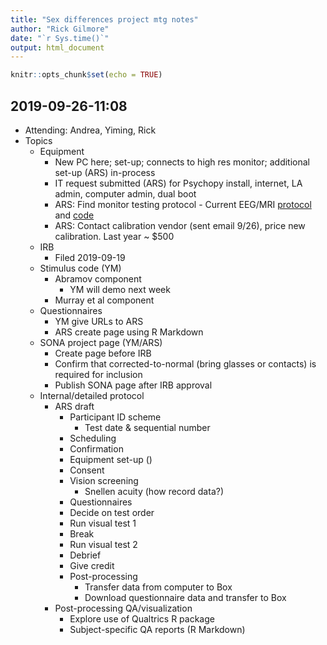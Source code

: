```yaml
---
title: "Sex differences project mtg notes"
author: "Rick Gilmore"
date: "`r Sys.time()`"
output: html_document
---
```


```r
knitr::opts_chunk$set(echo = TRUE)
```

## 2019-09-26-11:08

- Attending: Andrea, Yiming, Rick
- Topics
  - Equipment
    - New PC here; set-up; connects to high res monitor; additional set-up (ARS) in-process
    - IT request submitted (ARS) for Psychopy install, internet, LA admin, computer admin, dual boot
    - ARS: Find monitor testing protocol - Current EEG/MRI [protocol](https://gilmore-lab.github.io/protocols/Calibrate-Monitor.md) and [code](https://gilmore-lab.github.io/gilmore-lab/photometer_proj)
    - ARS: Contact calibration vendor (sent email 9/26), price new calibration. Last year ~ $500
  - IRB
    - Filed 2019-09-19 
  - Stimulus code (YM)
    - Abramov component
      - YM will demo next week
    - Murray et al component
  - Questionnaires
    - YM give URLs to ARS
    - ARS create page using R Markdown
  - SONA project page (YM/ARS)
    - Create page before IRB
    - Confirm that corrected-to-normal (bring glasses or contacts) is required for inclusion
    - Publish SONA page after IRB approval
  - Internal/detailed protocol
    - ARS draft
      - Participant ID scheme
        - Test date & sequential number
      - Scheduling
      - Confirmation
      - Equipment set-up ()
      - Consent
      - Vision screening
        - Snellen acuity (how record data?)
      - Questionnaires
      - Decide on test order
      - Run visual test 1
      - Break
      - Run visual test 2
      - Debrief
      - Give credit
      - Post-processing
        - Transfer data from computer to Box
        - Download questionnaire data and transfer to Box
    - Post-processing QA/visualization
      - Explore use of Qualtrics R package
      - Subject-specific QA reports (R Markdown)
